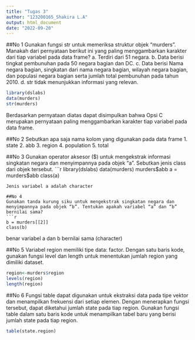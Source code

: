 ---
title: "Tugas 3"
author: "123200165_Shakira L.A"
output: html_document
date: "2022-09-20"
---

##No 1
Gunakan fungsi str untuk memeriksa struktur objek “murders”. Manakah dari pernyataan berikut ini yang paling menggambarkan karakter dari tiap variabel pada data frame? 
a. Terdiri dari 51 negara. 
b. Data berisi tingkat pembunuhan pada 50 negara bagian dan DC. 
c. Data berisi Nama negara bagian, singkatan dari nama negara bagian, wilayah negara bagian, dan populasi negara bagian serta jumlah total pembunuhan pada tahun 2010. 
d. str tidak menunjukkan informasi yang relevan.

```{r}
library(dslabs)
data(murders)
str(murders)


```
Berdasarkan pernyataan diatas dapat disimpulkan bahwa Opsi C merupakan pernyataan paling menggambarkan karakter tiap variabel pada data frame.

##No 2
Sebutkan apa saja nama kolom yang digunakan pada data frame
1. state
2. abb
3. region
4. population
5. total

##No 3
Gunakan operator aksesor ($) untuk mengekstrak informasi singkatan negara dan menyimpannya pada objek “a”. Sebutkan jenis class dari objek tersebut.
```{r}
library(dslabs)
data(murders)
murders$abb
a = murders$abb
class(a)
```
Jenis variabel a adalah character

##No 4
Gunakan tanda kurung siku untuk mengekstrak singkatan negara dan menyimpannya pada objek “b”. Tentukan apakah variabel “a” dan “b” bernilai sama?
```{r}
b = murders[[2]]
class(b)
```
benar variabel a dan b bernilai sama (character)

##No 5
Variabel region memiliki tipe data: factor. Dengan satu baris kode, gunakan fungsi level dan length untuk menentukan jumlah region yang dimiliki dataset.
```{r}
region<-murders$region
levels(region)
length(region)
```


##No 6
Fungsi table dapat digunakan untuk ekstraksi data pada tipe vektor dan menampilkan frekuensi dari setiap elemen. Dengan menerapkan fungsi tersebut, dapat diketahui jumlah state pada tiap region. Gunakan fungsi table dalam satu baris kode untuk menampilkan tabel baru yang berisi jumlah state pada tiap region. 
```{r}
table(state.region)
```
